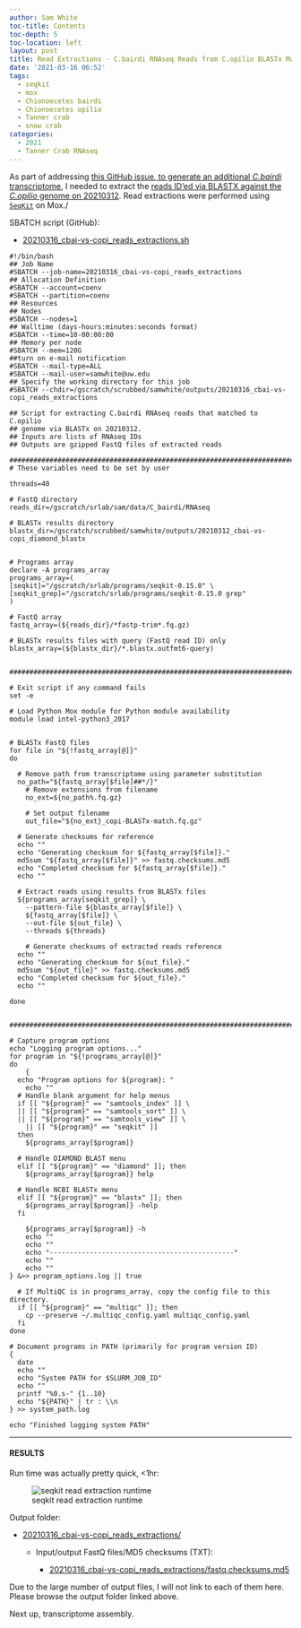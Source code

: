 ```yaml
---
author: Sam White
toc-title: Contents
toc-depth: 5
toc-location: left
layout: post
title: Read Extractions - C.bairdi RNAseq Reads from C.opilio BLASTx Matches with seqkit on Mox
date: '2021-03-16 06:52'
tags:
  - seqkit
  - mox
  - Chionoecetes bairdi
  - Chionoecetes opilio
  - Tanner crab
  - snow crab
categories:
  - 2021
  - Tanner Crab RNAseq
---
```

As part of addressing [this GitHub issue, to generate an additional _C.bairdi_ transcriptome](https://github.com/RobertsLab/resources/issues/1135), I needed to extract the [reads ID'ed via BLASTX against the _C.opilio_ genome on 20210312](https://robertslab.github.io/sams-notebook/posts/2021/2021-03-12-DIAMOND-BLASTx---C.bairdi-RNAseq-vs-C.opilio-Genome-Proteins-on-Mox/). Read extractions were performed using [`SeqKit`](https://bioinf.shenwei.me/seqkit/) on Mox./

SBATCH script (GitHub):

- [20210316_cbai-vs-copi_reads_extractions.sh](https://github.com/RobertsLab/sams-notebook/blob/master/sbatch_scripts/20210316_cbai-vs-copi_reads_extractions.sh)

```shell
#!/bin/bash
## Job Name
#SBATCH --job-name=20210316_cbai-vs-copi_reads_extractions
## Allocation Definition
#SBATCH --account=coenv
#SBATCH --partition=coenv
## Resources
## Nodes
#SBATCH --nodes=1
## Walltime (days-hours:minutes:seconds format)
#SBATCH --time=10-00:00:00
## Memory per node
#SBATCH --mem=120G
##turn on e-mail notification
#SBATCH --mail-type=ALL
#SBATCH --mail-user=samwhite@uw.edu
## Specify the working directory for this job
#SBATCH --chdir=/gscratch/scrubbed/samwhite/outputs/20210316_cbai-vs-copi_reads_extractions

## Script for extracting C.bairdi RNAseq reads that matched to C.opilio
## genome via BLASTx on 20210312.
## Inputs are lists of RNAseq IDs
## Outputs are gzipped FastQ files of extracted reads

###################################################################################
# These variables need to be set by user

threads=40

# FastQ directory
reads_dir=/gscratch/srlab/sam/data/C_bairdi/RNAseq

# BLASTx results directory
blastx_dir=/gscratch/scrubbed/samwhite/outputs/20210312_cbai-vs-copi_diamond_blastx


# Programs array
declare -A programs_array
programs_array=(
[seqkit]="/gscratch/srlab/programs/seqkit-0.15.0" \
[seqkit_grep]="/gscratch/srlab/programs/seqkit-0.15.0 grep"
)

# FastQ array
fastq_array=(${reads_dir}/*fastp-trim*.fq.gz)

# BLASTx results files with query (FastQ read ID) only
blastx_array=(${blastx_dir}/*.blastx.outfmt6-query)


###################################################################################

# Exit script if any command fails
set -e

# Load Python Mox module for Python module availability
module load intel-python3_2017


# BLASTx FastQ files
for file in "${!fastq_array[@]}"
do

  # Remove path from transcriptome using parameter substitution
  no_path="${fastq_array[$file]##*/}"
	# Remove extensions from filename
	no_ext=${no_path%.fq.gz}

	# Set output filename
	out_file="${no_ext}_copi-BLASTx-match.fq.gz"

  # Generate checksums for reference
  echo ""
  echo "Generating checksum for ${fastq_array[$file]}."
  md5sum "${fastq_array[$file]}" >> fastq.checksums.md5
  echo "Completed checksum for ${fastq_array[$file]}."
  echo ""

  # Extract reads using results from BLASTx files
  ${programs_array[seqkit_grep]} \
	--pattern-file ${blastx_array[$file]} \
	${fastq_array[$file]} \
	--out-file ${out_file} \
	--threads ${threads}

	# Generate checksums of extracted reads reference
  echo ""
  echo "Generating checksum for ${out_file}."
  md5sum "${out_file}" >> fastq.checksums.md5
  echo "Completed checksum for ${out_file}."
  echo ""

done


###################################################################################

# Capture program options
echo "Logging program options..."
for program in "${!programs_array[@]}"
do
	{
  echo "Program options for ${program}: "
	echo ""
  # Handle blank argument for help menus
  if [[ "${program}" == "samtools_index" ]] \
  || [[ "${program}" == "samtools_sort" ]] \
  || [[ "${program}" == "samtools_view" ]] \
	|| [[ "${program}" == "seqkit" ]]
  then
    ${programs_array[$program]}

  # Handle DIAMOND BLAST menu
  elif [[ "${program}" == "diamond" ]]; then
    ${programs_array[$program]} help

  # Handle NCBI BLASTx menu
  elif [[ "${program}" == "blastx" ]]; then
    ${programs_array[$program]} -help
  fi

	${programs_array[$program]} -h
	echo ""
	echo ""
	echo "----------------------------------------------"
	echo ""
	echo ""
} &>> program_options.log || true

  # If MultiQC is in programs_array, copy the config file to this directory.
  if [[ "${program}" == "multiqc" ]]; then
  	cp --preserve ~/.multiqc_config.yaml multiqc_config.yaml
  fi
done

# Document programs in PATH (primarily for program version ID)
{
  date
  echo ""
  echo "System PATH for $SLURM_JOB_ID"
  echo ""
  printf "%0.s-" {1..10}
  echo "${PATH}" | tr : \\n
} >> system_path.log

echo "Finished logging system PATH"
```


---

#### RESULTS

Run time was actually pretty quick, <1hr:

![seqkit read extraction runtime](https://github.com/RobertsLab/sams-notebook/blob/master/images/screencaps/20210316_cbai-vs-copi_reads_extractions_runtime.png?raw=true)

Output folder:

- [20210316_cbai-vs-copi_reads_extractions/](https://gannet.fish.washington.edu/Atumefaciens/20210316_cbai-vs-copi_reads_extractions/)

  - Input/output FastQ files/MD5 checksums (TXT):

    - [20210316_cbai-vs-copi_reads_extractions/fastq.checksums.md5](https://gannet.fish.washington.edu/Atumefaciens/20210316_cbai-vs-copi_reads_extractions/fastq.checksums.md5)


Due to the large number of output files, I will not link to each of them here. Please browse the output folder linked above.

Next up, transcriptome assembly.
